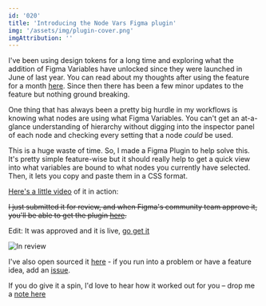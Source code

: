 ```yaml
---
id: '020'
title: 'Introducing the Node Vars Figma plugin'
img: '/assets/img/plugin-cover.png'
imgAttribution: ''
---
```



I've been using design tokens for a long time and exploring what the addition of Figma Variables have unlocked since they were launched in June of last year. You can read about my thoughts after using the feature for a month [here](https://www.matthewsimo.com/posts/2023-07-28-exploring-figma-vars). Since then there has been a few minor updates to the feature but nothing ground breaking.

One thing that has always been a pretty big hurdle in my workflows is knowing what nodes are using what Figma Variables. You can't get an at-a-glance understanding of hierarchy without digging into the inspector panel of each node and checking every setting that a node _could_ be used.

This is a huge waste of time. So, I made a Figma Plugin to help solve this. It's pretty simple feature-wise but it should really help to get a quick view into what variables are bound to what nodes you currently have selected. Then, it lets you copy and paste them in a CSS format.

[Here's a little video](https://go.simo.gg/JrDRb0Gt) of it in action:

~~I just submitted it for review, and when Figma's community team approve it, you'll be able to get the plugin [here](https://www.figma.com/community/plugin/1345121556751264927).~~

Edit: It was approved and it is live, [go get it](https://www.figma.com/community/plugin/1345121556751264927)

![In review](/assets/img/plugin-page-preview.jpg)

I've also open sourced it [here](https://github.com/matthewsimo/figma-node-vars) - if you run into a problem or have a feature idea, add an [issue](https://github.com/matthewsimo/figma-node-vars/issues/new).

If you do give it a spin, I'd love to hear how it worked out for you – drop me a [note here](mailto:hi@matthewsimo.com)

